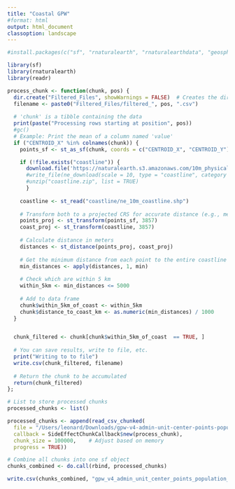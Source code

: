 ```yaml
---
title: "Coastal GPW"
#format: html
output: html_document
classoption: landscape
---
```


```r
#install.packages(c("sf", "rnaturalearth", "rnaturalearthdata", "geosphere"))

library(sf)
library(rnaturalearth)
library(readr)

```


```r

process_chunk <- function(chunk, pos) {
  dir.create("Filtered_Files", showWarnings = FALSE)  # Creates the directory if it doesn't exist
  filename <- paste0("Filtered_Files/filtered_", pos, ".csv")
  
  # 'chunk' is a tibble containing the data
  print(paste("Processing rows starting at position", pos))
  #gc()
  # Example: Print the mean of a column named 'value'
  if ("CENTROID_X" %in% colnames(chunk)) {
    points_sf <- st_as_sf(chunk, coords = c("CENTROID_X", "CENTROID_Y"), crs = 4326)

    if (!file.exists("coastline")) { 
      download.file('https://naturalearth.s3.amazonaws.com/10m_physical/ne_10m_coastline.zip', destfile = "coastline.zip", mode = "wb")
      #write_file(ne_download(scale = 10, type = "coastline", category = "physical", returnclass = "sf"), "coastline")
      #unzip("coastline.zip", list = TRUE)
      }
    
    coastline <- st_read("coastline/ne_10m_coastline.shp")
    
    # Transform both to a projected CRS for accurate distance (e.g., meters)
    points_proj <- st_transform(points_sf, 3857)
    coast_proj <- st_transform(coastline, 3857)
    
    # Calculate distance in meters
    distances <- st_distance(points_proj, coast_proj)
  
    # Get the minimum distance from each point to the entire coastline
    min_distances <- apply(distances, 1, min)
    
    # Check which are within 5 km
    within_5km <- min_distances <= 5000
    
    # Add to data frame
    chunk$within_5km_of_coast <- within_5km
    chunk$distance_to_coast_km <- as.numeric(min_distances) / 1000
  }


  chunk_filtered <- chunk[chunk$within_5km_of_coast  == TRUE, ]
  
  # You can save results, write to file, etc.
  print("Writing to to file")
  write.csv(chunk_filtered, filename)
  
  # Return the chunk to be accumulated
  return(chunk_filtered)
};
```


```r

# List to store processed chunks
processed_chunks <- list()

processed_chunks <- append(read_csv_chunked(
  file = "/Users/leonard/Downloads/gpw-v4-admin-unit-center-points-population-estimates-rev11_global_csv/gpw_v4_admin_unit_center_points_population_estimates_rev11_global.csv",
  callback = SideEffectChunkCallback$new(process_chunk),
  chunk_size = 100000,    # Adjust based on memory
  progress = TRUE))

# Combine all chunks into one sf object
chunks_combined <- do.call(rbind, processed_chunks)

write.csv(chunks_combined, "gpw_v4_admin_unit_center_points_population_estimates_rev11_global_FILTERED.csv")
```



